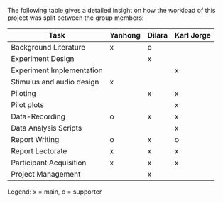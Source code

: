 The following table gives a detailed insight on how the workload of this project was split between the group members:

| Task                          | Yanhong|  Dilara   |Karl Jorge|
|-------------------------------|--------|-----------|----------|
|   Background Literature       |  x     |    o      |          |
|   Experiment Design           |        |    x      |          |
|   Experiment Implementation   |        |           |    x     |
|   Stimulus and audio design   |  x     |           |          |
|   Piloting                    |        |    x      |    x     |
|   Pilot plots                 |        |           |    x     |
|   Data-Recording              |  o     |    x      |    x     |
|   Data Analysis Scripts       |        |           |    x     |
|   Report Writing              |  o     |    x      |    o     |
|   Report Lectorate            |  x     |    x      |    x     |
|   Participant Acquisition     |  x     |    x      |    x     |
|   Project Management          |        |    x      |          |

Legend: x = main, o = supporter
